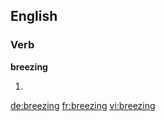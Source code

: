 
==English==

===Verb===
'''breezing'''

# {{present participle of|[[breeze]]}}

[[de:breezing]]
[[fr:breezing]]
[[vi:breezing]]
